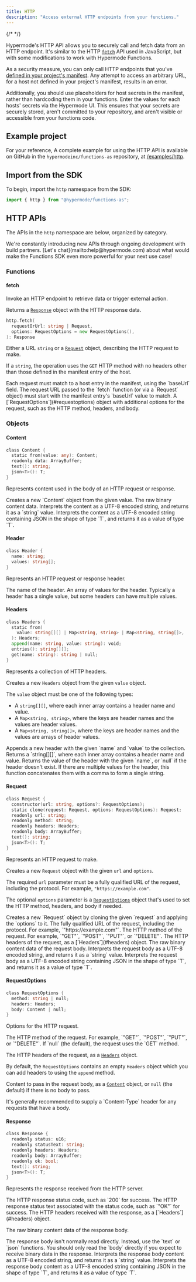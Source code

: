 ```yaml
---
title: HTTP
description: "Access external HTTP endpoints from your functions."
---
```


{/* <!-- vale Google.Headings = NO --> */}

Hypermode's HTTP API allows you to securely call and fetch data from an HTTP endpoint.
It's similar to the HTTP [`fetch`](https://developer.mozilla.org/docs/Web/API/Fetch_API) API used in JavaScript,
but with some modifications to work with Hypermode Functions.

<Note>

As a security measure, you can only call HTTP endpoints that you've [defined in your project's manifest](../define-hosts).
Any attempt to access an arbitrary URL, for a host not defined in your project's manifest, results in an error.

Additionally, you should use placeholders for host secrets in the manifest, rather than hardcoding them in your functions.
Enter the values for each hosts' secrets via the Hypermode UI. This ensures that your secrets are securely stored, aren't
committed to your repository, and aren't visible or accessible from your functions code.

</Note>

## Example project

For your reference, A complete example for using the HTTP API is available on GitHub in the
`hypermodeinc/functions-as` repository, at [/examples/http](https://github.com/hypermodeinc/functions-as/tree/main/examples/http).

## Import from the SDK

To begin, import the `http` namespace from the SDK:

<CodeGroup>

```ts AssemblyScript
import { http } from "@hypermode/functions-as";
```

</CodeGroup>

## HTTP APIs

The APIs in the `http` namespace are below, organized by category.

<Tip>
  We're constantly introducing new APIs through ongoing development with build
  partners. [Let's chat](mailto:help@hypermode.com) about what would make the
  Functions SDK even more powerful for your next use case!
</Tip>

### Functions

#### fetch

Invoke an HTTP endpoint to retrieve data or trigger external action.

Returns a [`Response`](#response) object with the HTTP response data.

```go
http.fetch(
  requestOrUrl: string | Request,
  options: RequestOptions = new RequestOptions(),
): Response
```

<ResponseField name="requestOrUrl" type="string | Request" required>

Either a URL `string` or a [`Request`](#request) object, describing the HTTP request to make.

If a `string`, the operation uses the `GET` HTTP method with no headers other than
those defined in the manifest entry of the host.

<Note>
  Each request must match to a host entry in the manifest, using the `baseUrl`
  field. The request URL passed to the `fetch` function (or via a `Request`
  object) must start with the manifest entry's `baseUrl` value to match.
</Note>

</ResponseField>

<ResponseField name="options" type="RequestOptions">
  A [`RequestOptions`](#requestoptions) object with additional options for the
  request, such as the HTTP method, headers, and body.
</ResponseField>

### Objects

#### Content

```go
class Content {
  static from(value: any): Content;
  readonly data: ArrayBuffer;
  text(): string;
  json<T>(): T;
}
```

Represents content used in the body of an HTTP request or response.

<ResponseField name="Content.from(value)">
  Creates a new `Content` object from the given value.
</ResponseField>

<ResponseField name="data" type="ArrayBuffer">
  The raw binary content data.
</ResponseField>

<ResponseField name="text()">
  Interprets the content as a UTF-8 encoded string, and returns it as a `string`
  value.
</ResponseField>

<ResponseField name="json<T>()">
  Interprets the content as a UTF-8 encoded string containing JSON in the shape
  of type `T`, and returns it as a value of type `T`.
</ResponseField>

#### Header

```go
class Header {
  name: string;
  values: string[];
}
```

Represents an HTTP request or response header.

<ResponseField name="name" type="string">
  The name of the header.
</ResponseField>

<ResponseField name="values" type="string[]">
  An array of values for the header. Typically a header has a single value, but
  some headers can have multiple values.
</ResponseField>

#### Headers

```go
class Headers {
  static from(
    value: string[][] | Map<string, string> | Map<string, string[]>,
  ): Headers;
  append(name: string, value: string): void;
  entries(): string[][];
  get(name: string): string | null;
}
```

Represents a collection of HTTP headers.

<ResponseField name="Headers.from(value)">

Creates a new `Headers` object from the given `value` object.

The `value` object must be one of the following types:

- A `string[][]`, where each inner array contains a header name and value.
- A `Map<string, string>`, where the keys are header names and the values are header values.
- A `Map<string, string[]>`, where the keys are header names and the values are arrays of header values.

</ResponseField>

<ResponseField name="append(name, value)">
  Appends a new header with the given `name` and `value` to the collection.
</ResponseField>

<ResponseField name="entries()">
  Returns a `string[][]`, where each inner array contains a header name and
  value.
</ResponseField>

<ResponseField name="get(name)">
  Returns the value of the header with the given `name`, or `null` if the header
  doesn't exist. If there are multiple values for the header, this function
  concatenates them with a comma to form a single string.
</ResponseField>

#### Request

```go
class Request {
  constructor(url: string, options?: RequestOptions);
  static clone(request: Request, options: RequestOptions): Request;
  readonly url: string;
  readonly method: string;
  readonly headers: Headers;
  readonly body: ArrayBuffer;
  text(): string;
  json<T>(): T;
}
```

Represents an HTTP request to make.

<ResponseField name="new http.Request(url, options?)">

Creates a new `Request` object with the given `url` and `options`.

The required `url` parameter must be a fully qualified URL of the request, including the protocol.
For example, `"https://example.com"`.

The optional `options` parameter is a [`RequestOptions`](#requestoptions) object that's used to set
the HTTP method, headers, and body if needed.

</ResponseField>

<ResponseField name="Request.clone(request, options)">
  Creates a new `Request` object by cloning the given `request` and applying the
  `options` to it.
</ResponseField>

<ResponseField name="url" type="string">
  The fully qualified URL of the request, including the protocol. For example,
  `"https://example.com"`.
</ResponseField>

<ResponseField name="method" type="string">
  The HTTP method of the request. For example, `"GET"`, `"POST"`, `"PUT"`, or
  `"DELETE"`.
</ResponseField>

<ResponseField name="headers" type="Headers">
  The HTTP headers of the request, as a [`Headers`](#headers) object.
</ResponseField>

<ResponseField name="body" type="ArrayBuffer">
  The raw binary content data of the request body.
</ResponseField>

<ResponseField name="text()">
  Interprets the request body as a UTF-8 encoded string, and returns it as a
  `string` value.
</ResponseField>

<ResponseField name="json<T>()">
  Interprets the request body as a UTF-8 encoded string containing JSON in the
  shape of type `T`, and returns it as a value of type `T`.
</ResponseField>

#### RequestOptions

```go
class RequestOptions {
  method: string | null;
  headers: Headers;
  body: Content | null;
}
```

Options for the HTTP request.

<ResponseField name="method" type="string | null">
  The HTTP method of the request. For example, `"GET"`, `"POST"`, `"PUT"`, or
  `"DELETE"`. If `null` (the default), the request uses the `GET` method.
</ResponseField>

<ResponseField name="headers" type="Headers">

The HTTP headers of the request, as a [`Headers`](#headers) object.

<Tip>

By default, the `RequestOptions` contains an empty `Headers` object
which you can add headers to using the `append` method.

</Tip>

</ResponseField>

<ResponseField name="body" type="Content | null">

Content to pass in the request body, as a [`Content`](#content) object,
or `null` (the default) if there is no body to pass.

<Tip>
  It's generally recommended to supply a `Content-Type` header for any requests
  that have a body.
</Tip>

</ResponseField>

#### Response

```go
class Response {
  readonly status: u16;
  readonly statusText: string;
  readonly headers: Headers;
  readonly body: ArrayBuffer;
  readonly ok: bool;
  text(): string;
  json<T>(): T;
}
```

Represents the response received from the HTTP server.

<ResponseField name="status" type="u16">
  The HTTP response status code, such as `200` for success.
</ResponseField>

<ResponseField name="statusText" type="string">
  The HTTP response status text associated with the status code, such as `"OK"`
  for success.
</ResponseField>

<ResponseField name="headers" type="Headers">
  The HTTP headers received with the response, as a [`Headers`](#headers)
  object.
</ResponseField>

<ResponseField name="body" type="ArrayBuffer">

The raw binary content data of the response body.

<Tip>
  The response body isn't normally read directly. Instead, use the `text` or
  `json` functions. You should only read the `body` directly if you expect to
  receive binary data in the response.
</Tip>

</ResponseField>

<ResponseField name="text()">
  Interprets the response body content as a UTF-8 encoded string, and returns it
  as a `string` value.
</ResponseField>

<ResponseField name="json<T>()">
  Interprets the response body content as a UTF-8 encoded string containing JSON
  in the shape of type `T`, and returns it as a value of type `T`.
</ResponseField>
